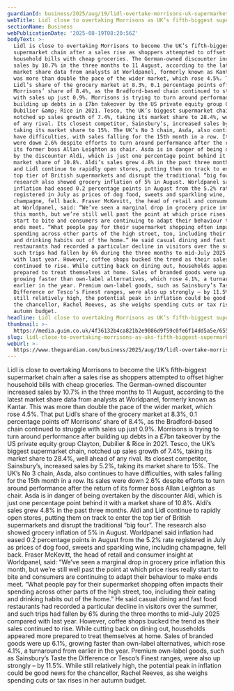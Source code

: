 ```yaml
---
guardianId: business/2025/aug/19/lidl-overtake-morrisons-uk-supermarket-sales
webTitle: Lidl close to overtaking Morrisons as UK’s fifth-biggest supermarket
sectionName: Business
webPublicationDate: '2025-08-19T08:20:56Z'
bodyText: >-
  Lidl is close to overtaking Morrisons to become the UK’s fifth-biggest
  supermarket chain after a sales rise as shoppers attempted to offset higher
  household bills with cheap groceries. The German-owned discounter increased
  sales by 10.7% in the three months to 11 August, according to the latest
  market share data from analysts at Worldpanel, formerly known as Kantar. This
  was more than double the pace of the wider market, which rose 4.5%. That put
  Lidl’s share of the grocery market at 8.3%, 0.1 percentage points off
  Morrisons’ share of 8.4%, as the Bradford-based chain continued to struggle
  with sales up just 0.9%. Morrisons is trying to turn around performance after
  building up debts in a £7bn takeover by the US private equity group Clayton,
  Dubilier &amp; Rice in 2021. Tesco, the UK’s biggest supermarket chain,
  notched up sales growth of 7.4%, taking its market share to 28.4%, well ahead
  of any rival. Its closest competitor, Sainsbury’s, increased sales by 5.2%,
  taking its market share to 15%. The UK’s No 3 chain, Asda, also continues to
  have difficulties, with sales falling for the 15th month in a row. Its sales
  were down 2.6% despite efforts to turn around performance after the return of
  its former boss Allan Leighton as chair. Asda is in danger of being overtaken
  by the discounter Aldi, which is just one percentage point behind it with a
  market share of 10.8%. Aldi’s sales grew 4.8% in the past three months. Aldi
  and Lidl continue to rapidly open stores, putting them on track to enter the
  top tier of British supermarkets and disrupt the traditional “big four”. The
  research also showed grocery inflation of 5% in August. Worldpanel said
  inflation had eased 0.2 percentage points in August from the 5.2% rate
  registered in July as prices of dog food, sweets and sparkling wine, including
  champagne, fell back. Fraser McKevitt, the head of retail and consumer insight
  at Worldpanel, said: “We’ve seen a marginal drop in grocery price inflation
  this month, but we’re still well past the point at which price rises really
  start to bite and consumers are continuing to adapt their behaviour to make
  ends meet. “What people pay for their supermarket shopping often impacts their
  spending across other parts of the high street, too, including their eating
  and drinking habits out of the home.” He said casual dining and fast food
  restaurants had recorded a particular decline in visitors over the summer, and
  such trips had fallen by 6% during the three months to mid-July 2025 compared
  with last year. However, coffee shops bucked the trend as their sales
  continued to rise. While cutting back on dining out, households appeared more
  prepared to treat themselves at home. Sales of branded goods were up 6.1%,
  growing faster than own-label alternatives, which rose 4.1%, a turnaround from
  earlier in the year. Premium own-label goods, such as Sainsbury’s Taste the
  Difference or Tesco’s Finest ranges, were also up strongly – by 11.5%. While
  still relatively high, the potential peak in inflation could be good news for
  the chancellor, Rachel Reeves, as she weighs spending cuts or tax rises in her
  autumn budget.
headline: Lidl close to overtaking Morrisons as UK’s fifth-biggest supermarket
thumbnail: >-
  https://media.guim.co.uk/4f36132b4ca821b2e9086d9f59c0fe6f14dd5a5e/655_0_4269_3417/500.jpg
slug: lidl-close-to-overtaking-morrisons-as-uks-fifth-biggest-supermarket
webUrl: >-
  https://www.theguardian.com/business/2025/aug/19/lidl-overtake-morrisons-uk-supermarket-sales
---
```

Lidl is close to overtaking Morrisons to become the UK’s fifth-biggest supermarket chain after a sales rise as shoppers attempted to offset higher household bills with cheap groceries. The German-owned discounter increased sales by 10.7% in the three months to 11 August, according to the latest market share data from analysts at Worldpanel, formerly known as Kantar. This was more than double the pace of the wider market, which rose 4.5%. That put Lidl’s share of the grocery market at 8.3%, 0.1 percentage points off Morrisons’ share of 8.4%, as the Bradford-based chain continued to struggle with sales up just 0.9%. Morrisons is trying to turn around performance after building up debts in a £7bn takeover by the US private equity group Clayton, Dubilier &amp; Rice in 2021. Tesco, the UK’s biggest supermarket chain, notched up sales growth of 7.4%, taking its market share to 28.4%, well ahead of any rival. Its closest competitor, Sainsbury’s, increased sales by 5.2%, taking its market share to 15%. The UK’s No 3 chain, Asda, also continues to have difficulties, with sales falling for the 15th month in a row. Its sales were down 2.6% despite efforts to turn around performance after the return of its former boss Allan Leighton as chair. Asda is in danger of being overtaken by the discounter Aldi, which is just one percentage point behind it with a market share of 10.8%. Aldi’s sales grew 4.8% in the past three months. Aldi and Lidl continue to rapidly open stores, putting them on track to enter the top tier of British supermarkets and disrupt the traditional “big four”. The research also showed grocery inflation of 5% in August. Worldpanel said inflation had eased 0.2 percentage points in August from the 5.2% rate registered in July as prices of dog food, sweets and sparkling wine, including champagne, fell back. Fraser McKevitt, the head of retail and consumer insight at Worldpanel, said: “We’ve seen a marginal drop in grocery price inflation this month, but we’re still well past the point at which price rises really start to bite and consumers are continuing to adapt their behaviour to make ends meet. “What people pay for their supermarket shopping often impacts their spending across other parts of the high street, too, including their eating and drinking habits out of the home.” He said casual dining and fast food restaurants had recorded a particular decline in visitors over the summer, and such trips had fallen by 6% during the three months to mid-July 2025 compared with last year. However, coffee shops bucked the trend as their sales continued to rise. While cutting back on dining out, households appeared more prepared to treat themselves at home. Sales of branded goods were up 6.1%, growing faster than own-label alternatives, which rose 4.1%, a turnaround from earlier in the year. Premium own-label goods, such as Sainsbury’s Taste the Difference or Tesco’s Finest ranges, were also up strongly – by 11.5%. While still relatively high, the potential peak in inflation could be good news for the chancellor, Rachel Reeves, as she weighs spending cuts or tax rises in her autumn budget.
